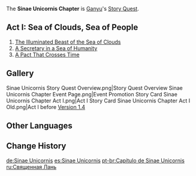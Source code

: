 {{Chapter Infobox
|character       = Ganyu
|short           = Sinae Unicornis
|act1            = Sea of Clouds, Sea of People
|ARReq1          = 40
|keyReq1         = 1
|archonQuestReq1 = [[Chapter I]] Act III: [[A New Star Approaches]]
}}
The '''Sinae Unicornis Chapter''' is [[Ganyu]]'s [[Story Quest]].

==Act I: Sea of Clouds, Sea of People==
{{Main|Sea of Clouds, Sea of People}}
{{Description|Ganyu has witnessed many a sea.<br />From the heights of Yuehai Pavilion she has viewed the ocean blue, and from the towering peaks of Jueyun Karst she has viewed the sea of clouds.<br />She has also walked in slow solitude amidst the vast sea of humanity in Liyue Harbor.<br />Neither fully illuminated beast nor fully human, her identity is caught somewhere in the gap between the two, and every type of sea she encounters leaves her feeling adrift and alone.<br />At least, that is until the day when a request from across time once again makes waves within her heart...}}
#[[The Illuminated Beast of the Sea of Clouds]]
#[[A Secretary in a Sea of Humanity]]
#[[A Pact That Crosses Time]]

==Gallery==
<gallery>
Sinae Unicornis Story Quest Overview.png|Story Quest Overview
Sinae Unicornis Chapter Event Page.png|Event Promotion
Story Card Sinae Unicornis Chapter Act I.png|Act I
Story Card Sinae Unicornis Chapter Act I Old.png|Act I before [[Version 1.4]]
</gallery>

==Other Languages==
{{Other Languages
|en      = Sinae Unicornis Chapter
|zhs     = 仙麟之章
|zhs_rm  = Xiānlín zhī Zhāng
|zht     = 仙麟之章
|zht_rm  = Xiānlín zhī Zhāng
|zh_tl   = 
|ja      = 仙麟の章
|ja_rm   = Senrin no Shou{{Assumed}}
|ja_tl   = Qilin Adeptus Chapter
|ko      = 선린의 장
|ko_rm   = Seonrin-ui Jang
|ko_tl   = Adeptus Qilin Chapter
|es      = Sinae Unicornis
|fr      = Sinae Unicornis
|ru      = Священная Лань
|ru_tl   = Sacred {{w|European fallow deer|Fallow Deer}}
|th      = บทแห่งเซียนกิเลน
|th_rm   = Bot Haeng Sian Kilen
|th_tl   = Chapter of the Master Qilin
|th_note = {{Lang|mini=1|th=กิเลน|th_rm=Kilen}} is a loanword, and is derived from the Chinese mythological creature {{w|Qilin}}.
|vi      = Chương Tiên Lân
|vi_tl   = 
|de      = Sinae Unicornis
|id      = Chapter Sinae Unicornis
|pt      = Capítulo de Sinae Unicornis
|pt_tl   = 
|tr      = Kadim Tekboynuz Bölümü
|tr_tl   = 
|it      = Capitolo del Sinae Unicornis
|it_tl   = 
}}

==Change History==
{{Change History|1.2}}

[[de:Sinae Unicornis]]
[[es:Sinae Unicornis]]
[[pt-br:Capítulo de Sinae Unicornis]]
[[ru:Священная Лань]]
